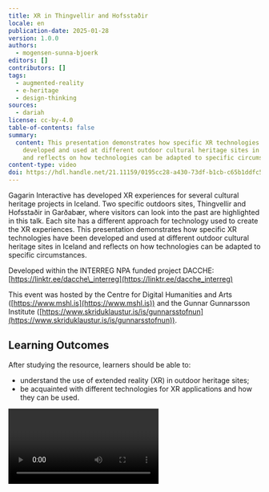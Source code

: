 ```yaml
---
title: XR in Thingvellir and Hofsstaðir
locale: en
publication-date: 2025-01-28
version: 1.0.0
authors:
  - mogensen-sunna-bjoerk
editors: []
contributors: []
tags:
  - augmented-reality
  - e-heritage
  - design-thinking
sources:
  - dariah
license: cc-by-4.0
table-of-contents: false
summary:
  content: This presentation demonstrates how specific XR technologies have been
    developed and used at different outdoor cultural heritage sites in Iceland
    and reflects on how technologies can be adapted to specific circumstances.
content-type: video
doi: https://hdl.handle.net/21.11159/0195cc28-a430-73df-b1cb-c65b1ddfc501
---
```

Gagarin Interactive has developed XR experiences for several cultural heritage projects in Iceland. Two specific outdoors sites, Thingvellir and Hofsstaðir in Garðabær, where visitors can look into the past are highlighted in this talk. Each site has a different approach for technology used to create the XR experiences.  This presentation demonstrates how specific XR technologies have been developed and used at different outdoor cultural heritage sites in Iceland and reflects on how technologies can be adapted to specific circumstances.

Developed within the INTERREG NPA funded project DACCHE: [https://linktr.ee/dacche\_interreg](https://linktr.ee/dacche_interreg)

This event was hosted by the Centre for Digital Humanities and Arts ([https://www.mshl.is](https://www.mshl.is)) and the Gunnar Gunnarsson Institute ([https://www.skriduklaustur.is/is/gunnarsstofnun](https://www.skriduklaustur.is/is/gunnarsstofnun)).

## Learning Outcomes

After studying the resource, learners should be able to:

* understand the use of extended reality (XR) in outdoor heritage sites;
* be acquainted with different technologies for XR applications and how they can be used.

<Video provider="youtube" id="qBtZPoMQDc4?si=CkreuJON7sVfbEUU">
  XR in Thingvellir and Hofsstaðir
</Video>
